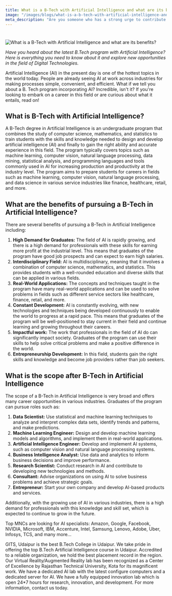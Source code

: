 ```yaml
---
title: What is a B-Tech with Artificial Intelligence and what are its benefits?
image: "/images/blogs/what-is-a-b-tech-with-artificial-intelligence-and-what-are-its-benefits.jpg"
meta_description: "Are you someone who has a strong urge to contribute towards the development of the world? Why don’t you dream of becoming a civil engineer? If you ever felt like contributing to the world by building a bridge, road, or building; civil engineering is something you should pursue. A civil engineer is someone proficient in designing, planning, and executing the construction of buildings, bridges, roads, drainage, airports, and other large-scale public works. In this blog, we will learn everything we need to know about civil engineering in India."
---
```


#

![What is a B-Tech with Artificial Intelligence and what are its benefits?](https://path-to-image/your-image.png)

_Have you heard about the latest B.Tech program with Artificial Intelligence? Here is everything you need to know about it and explore new opportunities in the field of Digital Technologies._

Artificial Intelligence (AI) in the present day is one of the hottest topics in the world today. People are already seeing AI at work across industries for making processes simple, convenient, and efficient. What if we tell you about a B. Tech program incorporating AI? Incredible, isn't it? If you're looking to embark on a career in this field or are curious about what it entails, read on!

## What is B-Tech with Artificial Intelligence?

A B-Tech degree in Artificial Intelligence is an undergraduate program that combines the study of computer science, mathematics, and statistics to train students with the skills and knowledge needed to design and develop artificial intelligence (AI) and finally to gain the right ability and accurate experience in this field. The program typically covers topics such as machine learning, computer vision, natural language processing, data mining, statistical analysis, and programming languages and tools commonly used in AI for increasing production and productivity at the industry level. The program aims to prepare students for careers in fields such as machine learning, computer vision, natural language processing, and data science in various service industries like finance, healthcare, retail, and more.

## What are the benefits of pursuing a B-Tech in Artificial Intelligence?

There are several benefits of pursuing a B-Tech in Artificial Intelligence including:

1. **High Demand for Graduates:** The field of AI is rapidly growing, and there is a high demand for professionals with these skills for earning more profit at the industrial level. This means that graduates of the program have good job prospects and can expect to earn high salaries.
2. **Interdisciplinary Field:** AI is multidisciplinary, meaning that it involves a combination of computer science, mathematics, and statistics. This provides students with a well-rounded education and diverse skills that can be applied in various fields.
3. **Real-World Applications:** The concepts and techniques taught in the program have many real-world applications and can be used to solve problems in fields such as different service sectors like healthcare, finance, retail, and more.
4. **Constant Development:** AI is constantly evolving, with new technologies and techniques being developed continuously to enable the world to progress at a rapid pace. This means that graduates of the program will be well-positioned to stay current in their field and continue learning and growing throughout their careers.
5. **Impactful work:** The work that professionals in the field of AI do can significantly impact society. Graduates of the program can use their skills to help solve critical problems and make a positive difference in the world.
6. **Entrepreneurship Development:** In this field, students gain the right skills and knowledge and become job providers rather than job seekers.

## What is the scope after B-Tech in Artificial Intelligence

The scope of a B-Tech in Artificial Intelligence is very broad and offers many career opportunities in various industries. Graduates of the program can pursue roles such as:

1. **Data Scientist:** Use statistical and machine learning techniques to analyze and interpret complex data sets, identify trends and patterns, and make predictions.
2. **Machine Learning Engineer:** Design and develop machine learning models and algorithms, and implement them in real-world applications.
3. **Artificial Intelligence Engineer:** Develop and implement AI systems, such as computer vision and natural language processing systems.
4. **Business Intelligence Analyst:** Use data and analytics to inform business decisions and improve performance.
5. **Research Scientist:** Conduct research in AI and contribute to developing new technologies and methods.
6. **Consultant:** Advise organizations on using AI to solve business problems and achieve strategic goals.
7. **Entrepreneur:** Start your own company and develop AI-based products and services.

Additionally, with the growing use of AI in various industries, there is a high demand for professionals with this knowledge and skill set, which is expected to continue to grow in the future.

Top MNCs are looking for AI specialists: Amazon, Google, Facebook, NVIDIA, Microsoft, IBM, Accenture, Intel, Samsung, Lenovo, Adobe, Uber, Infosys, TCS, and many more...

GITS, Udaipur is the best B.Tech College in Udaipur. We take pride in offering the top B.Tech Artificial Intelligence course in Udaipur. Accredited to a reliable organization, we hold the best placement record in the region. Our Virtual Reality/Augmented Reality lab has been recognized as a Center of Excellence by Rajasthan Technical University, Kota for its magnificent work. We have a dedicated AI lab with the latest configure computers and a dedicated server for AI. We have a fully equipped innovation lab which is open 24\*7 hours for research, innovation, and development. For more information, contact us today.

